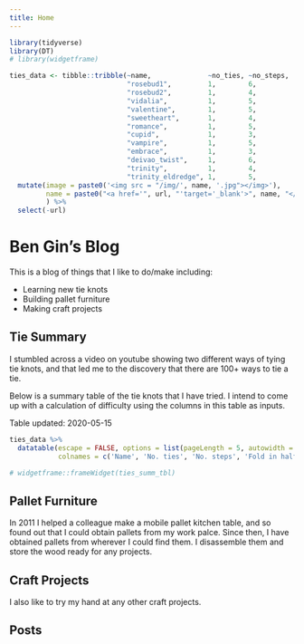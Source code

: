 ```yaml
---
title: Home
---
```


```r
library(tidyverse)
library(DT)
# library(widgetframe)

ties_data <- tibble::tribble(~name,              ~no_ties, ~no_steps,  ~fold_in_half, ~end_tied_with, ~url,                                              ~shaping_difficulty,       ~no_loop_thrus,
                             "rosebud1",         1,        6,          "Y",           "little",       "https://www.youtube.com/watch?v=s-S1WSFTpuU",     1,                         1,
                             "rosebud2",         1,        4,          "N",           "little",       "https://www.youtube.com/watch?v=-diYX2FH_AE",     2,                         0,
                             "vidalia",          1,        5,          "N",           "little", "https://www.youtube.com/watch?v=ENYCWzrB9d8",     2,                         3,
                             "valentine",        1,        5,          "Y",           "little", "https://www.youtube.com/watch?v=XwvNQYIZnSI",     3,                         1,
                             "sweetheart",       1,        4,          "Y",           "little", "https://www.youtube.com/watch?v=nfoqEexLghI",     4,                         3,
                             "romance",          1,        5,          "Y",           "little", "https://www.youtube.com/watch?v=XdRsQ3KuTqM",     3,                         5,
                             "cupid",            1,        3,          "N",           "both", "https://www.youtube.com/watch?v=VWfEccMG_HI",     5,                         1,
                             "vampire",          1,        5,          "Y",           "little", "https://www.youtube.com/watch?v=wFTkThHwagI",     1,                         0,
                             "embrace",          1,        3,          "Y",           "little", "https://www.youtube.com/watch?v=mwfLpoyqeKE",     1,                         3,
                             "deivao_twist",     1,        6,          "N",           "little", "https://www.youtube.com/watch?v=mCANkZKtES4",     1,                         3,
                             "trinity",          1,        4,          "N",           "little", "https://www.youtube.com/watch?v=IX_GixAhXeY",     2,                         2,
                             "trinity_eldredge", 1,        5,          "N",           "little", "https://www.youtube.com/watch?v=Ls_MgWrTVrk",     1,                         2)  %>% 
  mutate(image = paste0('<img src = "/img/', name, '.jpg"></img>'),
         name = paste0("<a href='", url, "'target='_blank'>", name, "</a>")
         ) %>% 
  select(-url)

```


# Ben Gin's Blog
This is a blog of things that I like to do/make including:

* Learning new tie knots
* Building pallet furniture
* Making craft projects

## Tie Summary
I stumbled across a video on youtube showing two different ways of tying tie knots, and that led me to the discovery that there are 100+ ways to tie a tie.

Below is a summary table of the tie knots that I have tried. I intend to come up with a calculation of difficulty using the columns in this table as inputs.

Table updated: 2020-05-15

```r
ties_data %>% 
  datatable(escape = FALSE, options = list(pageLength = 5, autowidth = TRUE), rownames = FALSE,
            colnames = c('Name', 'No. ties', 'No. steps', 'Fold in half', 'End', 'Shaping difficulty', 'No. loop thrus', 'image'))

# widgetframe::frameWidget(ties_summ_tbl)
```

## Pallet Furniture
In 2011 I helped a colleague make a mobile pallet kitchen table, and so found out that I could obtain pallets from my work palce. Since then, I have obtained pallets from wherever I could find them. I disassemble them and store the wood ready for any projects. 

## Craft Projects
I also like to try my hand at any other craft projects.

## Posts
